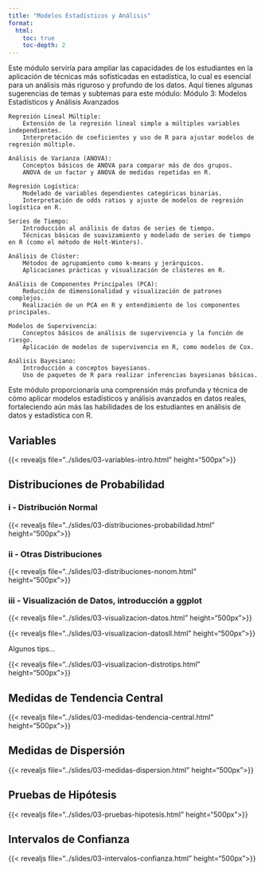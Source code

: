 ```yaml
---
title: "Modelos Estadísticos y Análisis"
format:
  html:
    toc: true
    toc-depth: 2
---
```


Este módulo serviría para ampliar las capacidades de los estudiantes en la aplicación de técnicas más sofisticadas en estadística, lo cual es esencial para un análisis más riguroso y profundo de los datos. Aquí tienes algunas sugerencias de temas y subtemas para este módulo:
Módulo 3: Modelos Estadísticos y Análisis Avanzados

    Regresión Lineal Múltiple:
        Extensión de la regresión lineal simple a múltiples variables independientes.
        Interpretación de coeficientes y uso de R para ajustar modelos de regresión múltiple.

    Análisis de Varianza (ANOVA):
        Conceptos básicos de ANOVA para comparar más de dos grupos.
        ANOVA de un factor y ANOVA de medidas repetidas en R.

    Regresión Logística:
        Modelado de variables dependientes categóricas binarias.
        Interpretación de odds ratios y ajuste de modelos de regresión logística en R.

    Series de Tiempo:
        Introducción al análisis de datos de series de tiempo.
        Técnicas básicas de suavizamiento y modelado de series de tiempo en R (como el método de Holt-Winters).

    Análisis de Clúster:
        Métodos de agrupamiento como k-means y jerárquicos.
        Aplicaciones prácticas y visualización de clústeres en R.

    Análisis de Componentes Principales (PCA):
        Reducción de dimensionalidad y visualización de patrones complejos.
        Realización de un PCA en R y entendimiento de los componentes principales.

    Modelos de Supervivencia:
        Conceptos básicos de análisis de supervivencia y la función de riesgo.
        Aplicación de modelos de supervivencia en R, como modelos de Cox.

    Análisis Bayesiano:
        Introducción a conceptos bayesianos.
        Uso de paquetes de R para realizar inferencias bayesianas básicas.

Este módulo proporcionaría una comprensión más profunda y técnica de cómo aplicar modelos estadísticos y análisis avanzados en datos reales, fortaleciendo aún más las habilidades de los estudiantes en análisis de datos y estadística con R.


## Variables

{{< revealjs file="../slides/03-variables-intro.html" height="500px">}}

## Distribuciones de Probabilidad

### i - Distribución Normal

{{< revealjs file="../slides/03-distribuciones-probabilidad.html" height="500px">}}

### ii - Otras Distribuciones

{{< revealjs file="../slides/03-distribuciones-nonom.html" height="500px">}}

### iii - Visualización de Datos, introducción a ggplot

{{< revealjs file="../slides/03-visualizacion-datos.html" height="500px">}}

{{< revealjs file="../slides/03-visualizacion-datosll.html" height="500px">}}

Algunos tips...

{{< revealjs file="../slides/03-visualizacion-distrotips.html" height="500px">}}

## Medidas de Tendencia Central

{{< revealjs file="../slides/03-medidas-tendencia-central.html" height="500px">}}

## Medidas de Dispersión

{{< revealjs file="../slides/03-medidas-dispersion.html" height="500px">}}

## Pruebas de Hipótesis

{{< revealjs file="../slides/03-pruebas-hipotesis.html" height="500px">}}

## Intervalos de Confianza

{{< revealjs file="../slides/03-intervalos-confianza.html" height="500px">}}

